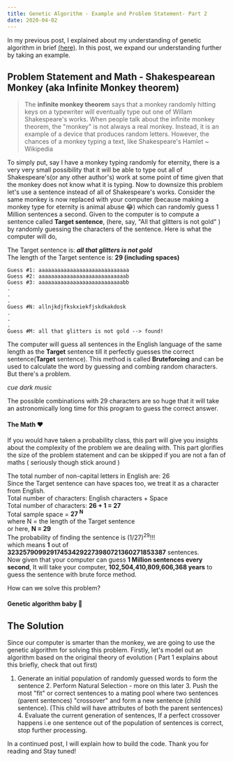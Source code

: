 ```yaml
---
title: Genetic Algorithm - Example and Problem Statement- Part 2 
date: 2020-04-02
---
```



In my previous post, I explained about my understanding of genetic algorithm in brief [(here)](https://blog.yajatvishwakk.ml/ga1). In this post, we expand our understanding further by taking an example. 
## Problem Statement and Math - Shakespearean Monkey (aka Infinite Monkey theorem)

> The **infinite monkey theorem** says that a monkey randomly hitting
> keys on a typewriter will eventually type out one of Willam
> Shakespeare's works. When people talk about the infinite monkey
> theorem, the "monkey" is not always a real monkey. Instead, it is an
> example of a device that produces random letters. However, the chances of a monkey typing a text, like Shakespeare's  Hamlet
~ Wikipedia

To simply put, say I have a monkey typing randomly for eternity, there is a very very small possibility that it will be able to type out all of Shakespeare's(or any other author's) work at some point of time given that the monkey does not know what it is typing.
Now to downsize this problem let's use a sentence instead of all of Shakespeare's works.
Consider the same monkey is now replaced with your computer (because making a monkey type for eternity is animal abuse 😂) which can randomly guess 1 Million sentences a second. Given to the computer is to compute a sentence called **Target sentence**, (here, say, "All that glitters is not gold" ) by randomly guessing the characters of the sentence.
Here is what the computer will do,

The Target sentence is: ***all that glitters is not gold***  
The length of the Target sentence is: **29 (including spaces)**

    Guess #1: aaaaaaaaaaaaaaaaaaaaaaaaaaaaa
    Guess #2: aaaaaaaaaaaaaaaaaaaaaaaaaaaab
    Guess #3: aaaaaaaaaaaaaaaaaaaaaaaaaaabb
    .
    .
    .
    Guess #N: allnjkdjfkskxiekfjskdkakdosk
    .
    .
    .
    Guess #M: all that glitters is not gold --> found!
  
    
The computer will guess all sentences in the English language of the same length as the **Target** sentence till it perfectly guesses the correct sentence(**Target** sentence).
This method is called **Bruteforcing** and can be used to calculate the word by guessing and combing random characters. 
But there's a problem.

*cue dark music*

The possible combinations with 29 characters are so huge that it will take an astronomically long time for this program to guess the correct answer.
#### The Math ❤️

If you would have taken a probability class, this part will give you insights about the complexity of the problem we are dealing with. This part glorifies the size of the problem statement and can be skipped if you are not a fan of maths ( seriously though stick around )

 
The total number of non-capital letters in English are: 26  
Since the Target sentence can have spaces too, we treat it as a character from English.  
Total number of characters: English characters + Space  
 Total number of characters: **26 + 1 = 27**  
Total sample space =  **27 <sup> N </sup>**  
where N =  the length of the Target sentence  
or here, **N = 29**  
The probability of finding the sentence is (1/27)<sup>29</sup>!!!  
which means **1** out of **323257909929174534292273980721360271853387**
sentences.  
Now given that your computer can guess **1 Million sentences every second**,
It will take your computer, **102,504,410,809,606,368 years** to guess the sentence with brute force method.  
  
How can we solve this problem? 

#### Genetic algorithm baby 🎉

## The Solution
Since our computer is smarter than the monkey, we are going to use the genetic algorithm for solving this problem.
Firstly, let's model out an algorithm based on the original theory of evolution ( Part 1 explains about this briefly, check that out first) 

   1. Generate an initial population of randomly guessed words to form the sentence
    2. Perform Natural Selection - more on this later
    3. Push the most "fit" or correct sentences to a mating pool where two sentences (parent sentences) "crossover" and form a new sentence (child sentence). (This child will have attributes of both the parent sentences)
    4. Evaluate the current generation of sentences, If a perfect crossover happens i.e one sentence out of the population of sentences is correct, stop further processing.


In a continued post, I will explain how to build the code. Thank you for reading and Stay tuned! 





